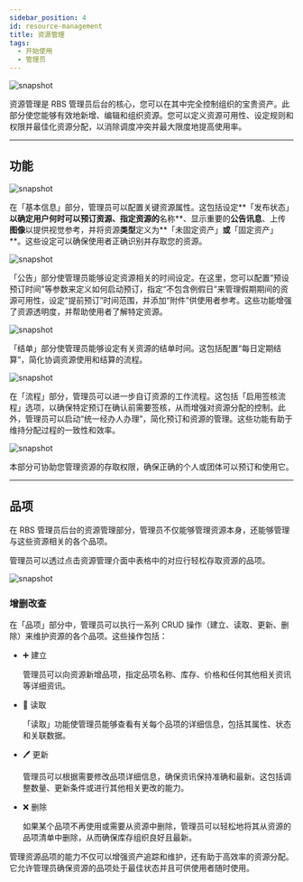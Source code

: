 ---
sidebar_position: 4
id: resource-management
title: 资源管理
tags:
  - 开始使用
  - 管理员
---




<BrowserWindow url={url}>

![snapshot](../assets/admin/resource-management.png)

</BrowserWindow>

资源管理是 RBS 管理员后台的核心，您可以在其中完全控制组织的宝贵资产。此部分使您能够有效地新增、编辑和组织资源。您可以定义资源可用性、设定规则和权限并最佳化资源分配，以消除调度冲突并最大限度地提高使用率。

---

## 功能

<Tabs>
  <TabItem value="basic" label="基本信息" default>

<BrowserWindow url={url}>

![snapshot](../assets/admin/resource-management-basic.png)

</BrowserWindow>

在「基本信息」部分，管理员可以配置关键资源属性。这包括设定**「发布状态」**以确定用户何时可以预订资源、指定资源的**名称**、显示重要的**公告讯息**、上传**图像**以提供视觉参考，并将资源**类型**定义为**「未固定资产」**或**「固定资产」**。这些设定可以确保使用者正确识别并存取您的资源。

  </TabItem>
  <TabItem value="announcement" label="公告">

  <BrowserWindow url={url}>

![snapshot](../assets/admin/resource-management-announcement.png)

</BrowserWindow>

「公告」部分使管理员能够设定资源相关的时间设定。在这里，您可以配置“预设预订时间”等参数来定义如何启动预订，指定“不包含例假日”来管理假期期间的资源可用性，设定“提前预订”时间范围，并添加“附件”供使用者参考。这些功能增强了资源透明度，并帮助使用者了解特定资源。

  </TabItem>
    <TabItem value="statement" label="结单">

<BrowserWindow url={url}>

![snapshot](../assets/admin/resource-management-statement.png)

</BrowserWindow>

「结单」部分使管理员能够设定有关资源的结单时间。这包括配置“每日定期结算”，简化协调资源使用和结算的流程。

  </TabItem>
    <TabItem value="process" label="流程">

<BrowserWindow url={url}>

![snapshot](../assets/admin/resource-management-process.png)

</BrowserWindow>

在「流程」部分，管理员可以进一步自订资源的工作流程。这包括「启用签核流程」选项，以确保特定预订在确认前需要签核，从而增强对资源分配的控制。此外，管理员可以启动“统一经办人办理”，简化预订和资源的管理。这些功能有助于维持分配过程的一致性和效率。

  </TabItem>
    <TabItem value="identity" label="登记身分">

<BrowserWindow url={url}>

![snapshot](../assets/admin/resource-management-identity.png)

</BrowserWindow>

本部分可协助您管理资源的存取权限，确保正确的个人或团体可以预订和使用它。

  </TabItem>
</Tabs>

---

## 品项

在 RBS 管理员后台的资源管理部分，管理员不仅能够管理资源本身，还能够管理与这些资源相关的各个品项。

管理员可以透过点击资源管理介面中表格中的对应行轻松存取资源的品项。

<BrowserWindow url={url}>

![snapshot](../assets/admin/resource-management-items.png)

</BrowserWindow>

### 增删改查

在「品项」部分中，管理员可以执行一系列 CRUD 操作（建立、读取、更新、删除）来维护资源的各个品项。这些操作包括：

- ➕ 建立

  管理员可以向资源新增品项，指定品项名称、库存、价格和任何其他相关资讯等详细资讯。

- 👀 读取

  「读取」功能使管理员能够查看有关每个品项的详细信息，包括其属性、状态和关联数据。

- 🖊️ 更新

  管理员可以根据需要修改品项详细信息，确保资讯保持准确和最新。这包括调整数量、更新条件或进行其他相关更改的能力。

- ❌ 删除

  如果某个品项不再使用或需要从资源中删除，管理员可以轻松地将其从资源的品项清单中删除，从而确保库存组织良好且最新。

管理资源品项的能力不仅可以增强资产追踪和维护，还有助于高效率的资源分配。它允许管理员确保资源的品项处于最佳状态并且可供使用者随时使用。
